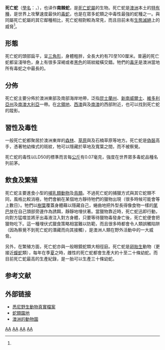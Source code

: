 {{speciesbox
| name = 死亡蛇
| image = CSIRO ScienceImage 3990 Death Adder.jpg
| status = LC
| status_system = iucn3.1
| status_ref = <ref name=iucn>{{cite journal | author = Allison, A. | title = ''Acanthophis rugosus'' | journal = [[IUCN_Red_List_of_Threatened_Species|IUCN Red List of Threatened Species]] | volume=2015 | page =e.T177483A79355114  | publisher = [[IUCN|IUCN]] | year =2015 | url = https://dx.doi.org/10.2305/IUCN.UK.2015-3.RLTS.T177483A79355114.en | accessdate =1 December 2015}}</ref>
| genus = Acanthophis
| species = antarcticus
| authority = [[Arthur_Loveridge|Arthur Loveridge]], 1948
| range_map = Common Death Adder.png
| range_map_caption = 分布图
| synonyms = ''Acanthophis rugosus'' <small>Loveridge, 1948</small>
}}
'''死亡蛇'''（[[學名|學名]]：''{{lang|la|Acanthophis antarcticus}}''，{{lang-en|death adder}}），也译作'''南棘蛇'''，是[[死亡蛇屬|死亡蛇屬]]的生物。死亡蛇是[[澳洲|澳洲]]本土的[[特有種|特有種]]，是世界上攻擊速度最快的[[毒蛇|毒蛇]]，也是在眾多蛇類之中毒性最強的蛇種之一。與同屬死亡蛇屬的其它鄰種相比，死亡蛇相對較為常見，而且目前未有[[絕種|生態滅絕]]上的威脅<ref name=iucn/>。

==形態==
死亡蛇的頭部扁平，呈[[三角形|三角形]]，身體粗胖，全長大約有70至100厘米。普遍的死亡蛇都呈淺啡色，身上有很多深褐或者[[黑色|黑色]]的斑紋縱橫交錯。牠們的[[毒牙|毒牙]]是澳洲當地所有毒蛇之中最長的。

==分佈==
死亡蛇主要分佈於澳洲東部及南部海岸地帶，泛指[[昆士蘭州|昆士蘭州]]、[[新南威爾士|新南威爾士]]、[[維多利亞州|維多利亞州]]及[[南澳大利亞|南澳大利亞]]一帶。在[[北領地|北領地]]、[[西澳大利亞州|西澳]]與及[[南澳大利亞州|南澳]]的西部附近，也可以找到死亡蛇的蹤影。

==習性及毒性==
一般死亡蛇都聚居於澳洲東岸的[[森林|森林]]、[[草原|草原]]與及石楠草原等地方。死亡蛇是[[偽裝|偽裝]]高手，憑著牠幼條式的斑紋，牠可以隱藏於草地及寬葉之間，而不被察覺。

死亡蛇的毒性以LD50的標準而言每[[公斤|公斤]]有0.07毫克，強度在世界眾多毒蛇品種名列前茅。

==飲食及繁殖==
死亡蛇主要進食小型的[[哺乳類|哺乳類]][[動物|動物]]及[[鳥類|鳥類]]。不過死亡蛇的捕獵方式與其它蛇類不同，風格比較消極，牠們會躺在某個地方靜待牠們的獵物出現（很多時候可能會等上數日）。牠們以[[樹葉|樹葉]]覆蓋身體藉以隱藏自己，蜷曲地把外型長得像食物一樣的[[尾巴|尾巴]]放在自己頭部旁邊作為誘餌，靜靜地埋伏著。當獵物靠近時，死亡蛇迅即行動，向對方猛噬並將牙出毒液注入對方身體，只要等待獵物毒發身亡後，死亡蛇便會把獵物吃下。這一種埋伏式獵食策略相當難以防範，而且很多時都會令人類誤觸陷阱（因為察覺不到死亡蛇的潛藏而向其接觸），是澳洲人類在野外活動中的一大威脅。

另外，在繁殖方面，死亡蛇亦與一般眼鏡蛇類大相徑庭。死亡蛇是[[卵胎生|卵胎生]]動物（更接近[[蝮蛇|蝮蛇]]類），每年在季[[夏|夏]]之時，雌性的死亡蛇都會生產大約十至二十條幼蛇。而目前死亡蛇最高的生產紀錄，是一胎可以生產三十條幼蛇。

==参考文献==
{{reflist}}
==外部链接==
* [https://web.archive.org/web/20070928002150/http://www.faunanet.gov.au/wos/factfile.cfm?Fact_ID=289 悉尼野生動物真實檔案]
* [https://web.archive.org/web/20060813201730/http://www.reptilepark.com.au/animals.asp?catID=16&ID=106 蛇類園地]
* [http://www.crocodilehunter.com/australia_zoo/amazing_animals/amazing_animals/reptiles_spec.php?BSPID=1 澳洲的動物園] {{Wayback|url=http://www.crocodilehunter.com/australia_zoo/amazing_animals/amazing_animals/reptiles_spec.php?BSPID=1 |date=20090705003546 }}
{{Taxonbar|from=Q1454860}}

[[Category:IUCN红色名录无危物种|AA]]
[[Category:死亡蛇属|AA]]
[[Category:澳大利亞爬蟲類|AA]]
[[Category:西澳大利亞州|AA]]